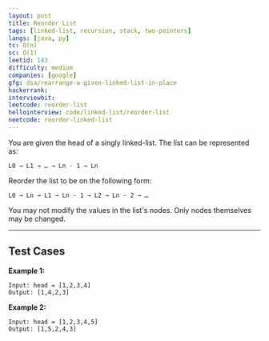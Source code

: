 ```yaml
---
layout: post
title: Reorder List
tags: [linked-list, recursion, stack, two-pointers]
langs: [java, py]
tc: O(n)
sc: O(1)
leetid: 143
difficulty: medium
companies: [google]
gfg: dsa/rearrange-a-given-linked-list-in-place
hackerrank: 
interviewbit: 
leetcode: reorder-list
hellointerview: code/linked-list/reorder-list
neetcode: reorder-linked-list
---
```


You are given the head of a singly linked-list. The list can be represented as:
```
L0 → L1 → … → Ln - 1 → Ln
```
Reorder the list to be on the following form:

```
L0 → Ln → L1 → Ln - 1 → L2 → Ln - 2 → …
```
You may not modify the values in the list's nodes. Only nodes themselves may be changed.

---

## Test Cases

**Example 1:** 
```
Input: head = [1,2,3,4]
Output: [1,4,2,3]
```

**Example 2:** 
```
Input: head = [1,2,3,4,5]
Output: [1,5,2,4,3]
```